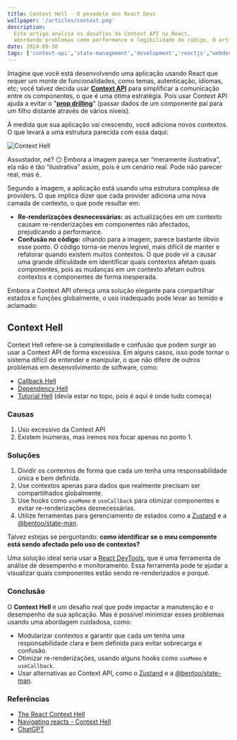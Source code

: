 ```yaml
---
title: Context Hell - O pesadelo dos React Devs
wallpaper: '/articles/context.png'
description:
  Este artigo analisa os desafios da Context API no React, 
  abordando problemas como performance e legibilidade do código. O artigo oferece insights para ajudar desenvolvedores a superar as complexidades e melhorar a gestão de estado em suas aplicações.
date: 2024-09-30
tags: ['context-api','state-management','development','reactjs',"webdevelopment"]
---
```


Imagine que você está desenvolvendo uma aplicação usando React que requer um monte de funcionalidades, como temas, autenticação, idiomas, etc; você talvez decida usar [**Context API**](https://react.dev/learn/passing-data-deeply-with-context) para simplificar a comunicação entre os componentes, o que é uma ótima estratégia. Pois usar Context API ajuda a evitar o "[**prop drilling**](https://www.freecodecamp.org/news/prop-drilling-in-react-explained-with-examples/)" (passar dados de um componente pai para um filho distante através de vários níveis).

À medida que sua aplicação vai crescendo, você adiciona novos contextos. O que levará a uma estrutura parecida com essa daqui:

<Image
  className='w-full h-50'
  src='/articles/context.png'
  alt='Context Hell'
  width={600}
  height={600}
  priority
/>

Assustador, né? 😶 Embora a imagem pareça ser “meramente ilustrativa”, ela não é tão “ilustrativa” assim, pois é um cenário real. Pode não parecer real, mas é.

Segundo a imagem, a aplicação está usando uma estrutura complexa de providers. O que implica dizer que cada provider adiciona uma nova camada de contexto, o que pode resultar em:

- **Re-renderizações desnecessárias:** as actualizações em um contexto causam re-renderizações em componentes não afectados, prejudicando a performance.
- **Confusão no código:** olhando para a imagem, parece bastante óbvio esse ponto. O código torna-se menos legível, mais difícil de manter e refatorar quando existem muitos contextos. O que pode vir a causar uma grande dificuldade em identificar quais contextos afetam quais componentes, pois as mudanças em um contexto afetam outros contextos e componentes de forma inesperada.

Embora a Context API ofereça uma solução elegante para compartilhar estados e funções globalmente, o uso inadequado pode levar ao temido e aclamado:

## Context Hell
Context Hell refere-se à complexidade e confusão que podem surgir ao usar a Context API de forma excessiva.
Em alguns casos, isso pode tornar o sistema difícil de entender e manipular, o que não difere de outros problemas em desenvolvimento de software, como:

- [Callback Hell](https://dev.to/trinitypath/entendendo-sobre-callback-hell-em-javascript-blh)
- [Dependency Hell](https://en.wikipedia.org/wiki/Dependency_hell)
- [Tutorial Hell](https://mariovarela99.medium.com/tutorial-hell-a-fase-do-copy-past-9ca9c7b92793) (devia estar no topo, pois é aqui é onde tudo começa)

### Causas
1. Uso excessivo da Context API
2. Existem inúmeras, mas iremos nos focar apenas no ponto 1.

### Soluções

1. Dividir os contextos de forma que cada um tenha uma responsabilidade única e bem definida.
2. Use contextos apenas para dados que realmente precisam ser compartilhados globalmente.
3. Use hooks como `useMemo` e `useCallback` para otimizar componentes e evitar re-renderizações desnecessárias.
4. Utilize ferramentas para gerenciamento de estados como a [Zustand](https://github.com/pmndrs/zustand) e a [@bentoo/state-man](https://www.npmjs.com/package/@bentoo/state-man).

Talvez estejas se perguntando: **como identificar se o meu componente está sendo afectado pelo uso de contextos?**

Uma solução ideal seria usar a [React DevTools](https://react.dev/learn/react-developer-tools), que é uma ferramenta de análise de desempenho e monitoramento. Essa ferramenta pode te ajudar a visualizar quais componentes estão sendo re-renderizados e porquê.

### Conclusão
O **Context Hell** é um desafio real que pode impactar a manutenção e o desempenho da sua aplicação. Mas é possível minimizar esses problemas usando uma abordagem cuidadosa, como:

- Modularizar contextos e garantir que cada um tenha uma responsabilidade clara e bem definida para evitar sobrecarga e confusão.
- Otimizar re-renderizações, usando alguns hooks como `useMemo` e `useCallback`.
- Usar alternativas ao Context API, como o [Zustand](https://github.com/pmndrs/zustand) e a [@bentoo/state-man](https://www.npmjs.com/package/@bentoo/state-man).

### Referências

- [The React Context Hell](https://dev.to/alfredosalzillo/the-react-context-hell-7p4)
- [Navigating reacts - Context Hell](https://medium.com/@ambrosekibet576/navigating-reacts-context-hell-f6f4fe5dc23a)
- [ChatGPT](https://chatgpt.com/)